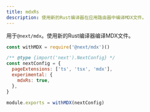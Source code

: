 ```yaml
---
title: mdxRs
description: 使用新的Rust编译器在应用路由器中编译MDX文件。
---
```


用于`@next/mdx`。使用新的Rust编译器编译MDX文件。

```js title="next.config.js"
const withMDX = require('@next/mdx')()

/** @type {import('next').NextConfig} */
const nextConfig = {
  pageExtensions: ['ts', 'tsx', 'mdx'],
  experimental: {
    mdxRs: true,
  },
}

module.exports = withMDX(nextConfig)
```
